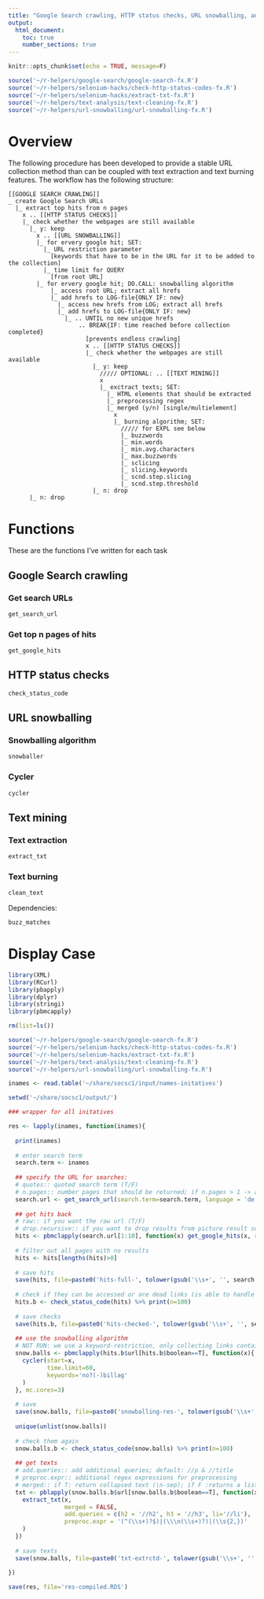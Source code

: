 ```yaml
---
title: "Google Search crawling, HTTP status checks, URL snowballing, and text mining"
output: 
  html_document:
    toc: true
    number_sections: true
---
```


```r
knitr::opts_chunk$set(echo = TRUE, message=F)
```

```r
source('~/r-helpers/google-search/google-search-fx.R')
source('~/r-helpers/selenium-hacks/check-http-status-codes-fx.R')
source('~/r-helpers/selenium-hacks/extract-txt-fx.R')
source('~/r-helpers/text-analysis/text-cleaning-fx.R')
source('~/r-helpers/url-snowballing/url-snowballing-fx.R')
```

# Overview

The following procedure has been developed to provide a stable URL collection method than can be coupled with text extraction and text burning features. The workflow has the following structure:

```
[[GOOGLE SEARCH CRAWLING]]
_ create Google Search URLs
  |_ extract top hits from n pages
    x .. [[HTTP STATUS CHECKS]]
    |_ check whether the webpages are still available
      |_ y: keep
        x .. [[URL SNOWBALLING]]
        |_ for ervery google hit; SET: 
          |_ URL restriction parameter 
            [keywords that have to be in the URL for it to be added to the collection]
          |_ time limit for QUERY
            [from root URL]
        |_ for ervery google hit; DO.CALL: snowballing algorithm
            |_ access root URL; extract all hrefs
            |_ add hrefs to LOG-file{ONLY IF: new}
              |_ access new hrefs from LOG; extract all hrefs
              |_ add hrefs to LOG-file{ONLY IF: new}
                |_ .. UNTIL no new unique hrefs
                    .. BREAK{IF: time reached before collection completed}
                      [prevents endless crawling]
                      x .. [[HTTP STATUS CHECKS]]
                      |_ check whether the webpages are still available
                        |_ y: keep
                          ///// OPTIONAL: .. [[TEXT MINING]]
                          x
                          |_ exctract texts; SET:
                            |_ HTML elements that should be extracted
                            |_ preprocessing regex
                            |_ merged (y/n) [single/multielement]
                              x
                              |_ burning algorithm; SET:
                                ///// for EXPL see below
                                |_ buzzwords
                                |_ min.words
                                |_ min.avg.characters
                                |_ max.buzzwords
                                |_ sclicing
                                |_ slicing.keywords
                                |_ scnd.step.slicing
                                |_ scnd.step.threshold
                        |_ n: drop 
      |_ n: drop 
```

# Functions

These are the functions I've written for each task

## Google Search crawling

### Get search URLs
```r
get_search_url
```

### Get top n pages of hits
```r
get_google_hits
```


## HTTP status checks
```r
check_status_code
```


## URL snowballing

### Snowballing algorithm
```r
snowballer
```

### Cycler

```r
cycler
```

## Text mining


### Text extraction
```r
extract_txt
```

### Text burning
```r
clean_text
```

Dependencies:

```r
buzz_matches
```

# Display Case 
```r
library(XML)
library(RCurl)
library(pbapply)
library(dplyr)
library(stringi)
library(pbmcapply)

rm(list=ls())

source('~/r-helpers/google-search/google-search-fx.R')
source('~/r-helpers/selenium-hacks/check-http-status-codes-fx.R')
source('~/r-helpers/selenium-hacks/extract-txt-fx.R')
source('~/r-helpers/text-analysis/text-cleaning-fx.R')
source('~/r-helpers/url-snowballing/url-snowballing-fx.R')

inames <- read.table('~/share/socsc1/input/names-initatives')

setwd('~/share/socsc1/output/')

### wrapper for all initatives

res <- lapply(inames, function(inames){
  
  print(inames)
  
  # enter search term
  search.term <- inames
  
  ## specify the URL for searches:
  # quotes:: quoted search term (T/F)
  # n.pages:: number pages that should be returned; if n.pages > 1 -> additional urls are gerated for each page
  search.url <- get_search_url(search.term=search.term, language = 'de', quotes=F, n.pages=400)
  
  ## get hits back
  # raw:: if you want the raw url (T/F)
  # drop.recursive:: if you want to drop results from picture result suggestions etc. (T/F)
  hits <- pbmclapply(search.url[1:10], function(x) get_google_hits(x, raw=F, drop.recursives = T), mc.cores=4)
  
  # filter out all pages with no results
  hits <- hits[lengths(hits)>0]
  
  # save hits
  save(hits, file=paste0('hits-full-', tolower(gsub('\\s+', '', search.term)), '.RDS'))
  
  # check if they can be accessed or are dead links (is able to handle lists and vectors!)
  hits.b <- check_status_code(hits) %>% print(n=100)
  
  # save checks
  save(hits.b, file=paste0('hits-checked-', tolower(gsub('\\s+', '', search.term)), '.RDS'))
  
  ## use the snowballing algorithm
  # NOT RUN: we use a keyword-restriction, only collecting links containing (no-billag|nobillag)
  snow.balls <- pbmclapply(hits.b$url[hits.b$boolean==T], function(x){
    cycler(start=x, 
           time.limit=60,
           keywords='no?(-)billag'
    )
  }, mc.cores=3)
  
  # save
  save(snow.balls, file=paste0('snowballing-res-', tolower(gsub('\\s+', '', search.term)), '.RDS'))
  
  unique(unlist(snow.balls))
  
  # check them again
  snow.balls.b <- check_status_code(snow.balls) %>% print(n=100)
  
  ## get texts
  # add.queries:: add additional queries; default: //p & //title
  # preproc.expr:: additional regex expressions for preprocessing
  # merged:: if T: return collapsed text (\n-sep); if F :returns a list with character strings (contents for each html-element)
  txt <- pblapply(snow.balls.b$url[snow.balls.b$boolean==T], function(x){
    extract_txt(x,
                merged = FALSE,
                add.queries = c(h2 = '//h2', h3 = '//h3', li='//li'), 
                preproc.expr = '(^(\\s+)?$)|(\\\n(\\s+)?)|(\\s{2,})'
    )
  })
  
  # save texts
  save(snow.balls, file=paste0('txt-extrctd-', tolower(gsub('\\s+', '', search.term)), '.RDS'))
  
})

save(res, file='res-compiled.RDS')
```

